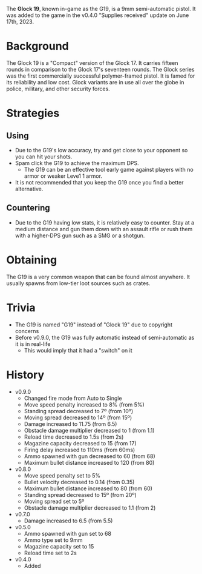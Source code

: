 The **Glock 19**, known in-game as the G19, is a 9mm semi-automatic pistol. It was added to the game in the v0.4.0 "Supplies received" update on June 17th, 2023.

# Background
The Glock 19 is a "Compact" version of the Glock 17. It carries fifteen rounds in comparison to the Glock 17's seventeen rounds. The Glock series was the first commercially successful polymer-framed pistol. It is famed for its reliability and low cost. Glock variants are in use all over the globe in police, military, and other security forces.

# Strategies 
## Using
- Due to the G19's low accuracy, try and get close to your opponent so you can hit your shots.
- Spam click the G19 to achieve the maximum DPS.
  - The G19 can be an effective tool early game against players with no armor or weaker Leve1 1 armor.
- It is not recommended that you keep the G19 once you find a better alternative.

## Countering
- Due to the G19 having low stats, it is relatively easy to counter. Stay at a medium distance and gun them down with an assault rifle or rush them with a higher-DPS gun such as a SMG or a shotgun.

# Obtaining
The G19 is a very common weapon that can be found almost anywhere. It usually spawns from low-tier loot sources such as crates.

# Trivia
- The G19 is named "G19" instead of "Glock 19" due to copyright concerns
- Before v0.9.0, the G19 was fully automatic instead of semi-automatic as it is in real-life
  - This would imply that it had a "switch" on it

# History
- v0.9.0
  - Changed fire mode from Auto to Single
  - Move speed penalty increased to 8% (from 5%)
  - Standing spread decreased to 7º (from 10º)
  - Moving spread decreased to 14º (from 15º)
  - Damage increased to 11.75 (from 6.5)
  - Obstacle damage multiplier decreased to 1 (from 1.1)
  - Reload time decreased to 1.5s (from 2s)
  - Magazine capacity decreased to 15 (from 17)
  - Firing delay increased to 110ms (from 60ms)
  - Ammo spawned with gun decreased to 60 (from 68)
  - Maximum bullet distance increased to 120 (from 80)
- v0.8.0
  - Move speed penalty set to 5%
  - Bullet velocity decreased to 0.14 (from 0.35)
  - Maximum bullet distance increased to 80 (from 60)
  - Standing spread decreased to 15º (from 20º)
  - Moving spread set to 5º
  - Obstacle damage multiplier decreased to 1.1 (from 2)
- v0.7.0
  - Damage increased to 6.5 (from 5.5)
- v0.5.0
  - Ammo spawned with gun set to 68
  - Ammo type set to 9mm
  - Magazine capacity set to 15
  - Reload time set to 2s
- v0.4.0
  - Added
